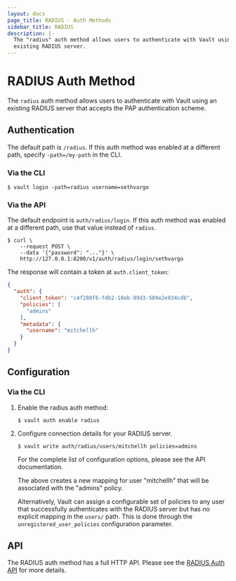 ```yaml
---
layout: docs
page_title: RADIUS - Auth Methods
sidebar_title: RADIUS
description: |-
  The "radius" auth method allows users to authenticate with Vault using an
  existing RADIUS server.
---
```


# RADIUS Auth Method

The `radius` auth method allows users to authenticate with Vault using an
existing RADIUS server that accepts the PAP authentication scheme.

## Authentication

The default path is `/radius`. If this auth method was enabled at a different
path, specify `-path=/my-path` in the CLI.

### Via the CLI

```text
$ vault login -path=radius username=sethvargo
```

### Via the API

The default endpoint is `auth/radius/login`. If this auth method was enabled
at a different path, use that value instead of `radius`.

```shell
$ curl \
    --request POST \
    --data '{"password": "..."}' \
    http://127.0.0.1:8200/v1/auth/radius/login/sethvargo
```

The response will contain a token at `auth.client_token`:

```json
{
  "auth": {
    "client_token": "c4f280f6-fdb2-18eb-89d3-589e2e834cdb",
    "policies": [
      "admins"
    ],
    "metadata": {
      "username": "mitchellh"
    }
  }
}
```

## Configuration

### Via the CLI

1. Enable the radius auth method:

    ```text
    $ vault auth enable radius
    ```

1. Configure connection details for your RADIUS server.

    ```text
    $ vault write auth/radius/users/mitchellh policies=admins
    ```

    For the complete list of configuration options, please see the API
    documentation.

    The above creates a new mapping for user "mitchellh" that will be associated
    with the "admins" policy.

    Alternatively, Vault can assign a configurable set of policies to any user
    that successfully authenticates with the RADIUS server but has no explicit
    mapping in the `users/` path. This is done through the
    `unregistered_user_policies` configuration parameter.

## API

The RADIUS auth method has a full HTTP API. Please see the
[RADIUS Auth API](/api/auth/radius/index.html) for more
details.
